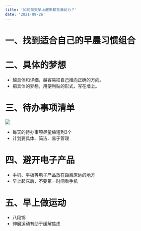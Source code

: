 ```yaml
---
title: '如何每天早上醒来都充满动力？'
date: '2021-09-26'
---
```


# 一、找到适合自己的早晨习惯组合

# 二、具体的梦想
* 越具体和详细，越容易把自己推向正确的方向。
* 把具体的梦想，用便利贴的形式，写在墙上。

# 三、待办事项清单
![](https://jiapeiyang.oss-cn-beijing.aliyuncs.com/mintlify20240609202318.png)

* 每天的待办事项尽量缩短到3个
* 计划要具体、简洁、易于管理

# 四、避开电子产品
* 手机、平板等电子产品放在距离床远的地方
* 早上起床后，不要第一时间看手机

# 五、早上做运动
* 八段锦
* 伸展运动有助于缓解焦虑